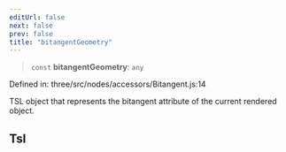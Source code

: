```yaml
---
editUrl: false
next: false
prev: false
title: "bitangentGeometry"
---
```


> `const` **bitangentGeometry**: `any`

Defined in: three/src/nodes/accessors/Bitangent.js:14

TSL object that represents the bitangent attribute of the current rendered object.

## Tsl

